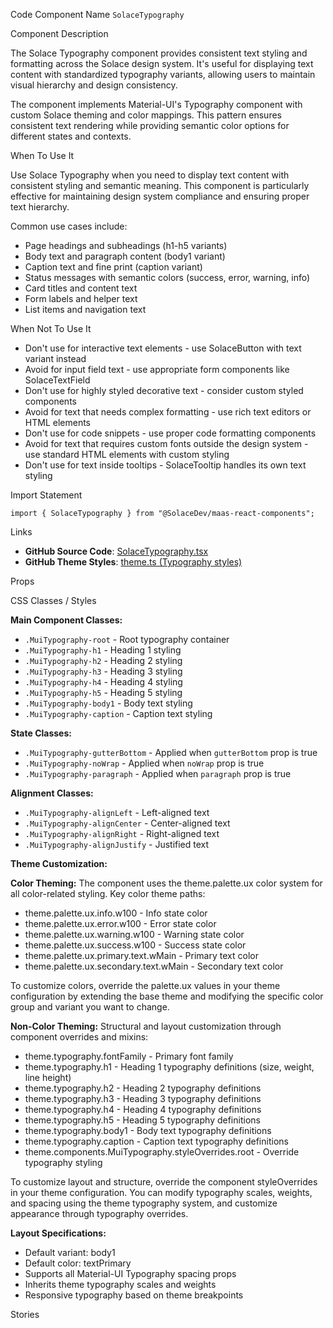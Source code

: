 
<Meta of={SolaceTypographyStories} />

<Title>Solace Typography</Title>

<Description of={SolaceTypographyStories} />

<Subtitle>Code Component Name</Subtitle>
`SolaceTypography`

<Subtitle>Component Description</Subtitle>

The Solace Typography component provides consistent text styling and formatting across the Solace design system. It's useful for displaying text content with standardized typography variants, allowing users to maintain visual hierarchy and design consistency.

The component implements Material-UI's Typography component with custom Solace theming and color mappings. This pattern ensures consistent text rendering while providing semantic color options for different states and contexts.

<Subtitle>When To Use It</Subtitle>

Use Solace Typography when you need to display text content with consistent styling and semantic meaning. This component is particularly effective for maintaining design system compliance and ensuring proper text hierarchy.

Common use cases include:

- Page headings and subheadings (h1-h5 variants)
- Body text and paragraph content (body1 variant)
- Caption text and fine print (caption variant)
- Status messages with semantic colors (success, error, warning, info)
- Card titles and content text
- Form labels and helper text
- List items and navigation text

<Subtitle>When Not To Use It</Subtitle>

- Don't use for interactive text elements - use SolaceButton with text variant instead
- Avoid for input field text - use appropriate form components like SolaceTextField
- Don't use for highly styled decorative text - consider custom styled components
- Avoid for text that needs complex formatting - use rich text editors or HTML elements
- Don't use for code snippets - use proper code formatting components
- Avoid for text that requires custom fonts outside the design system - use standard HTML elements with custom styling
- Don't use for text inside tooltips - SolaceTooltip handles its own text styling

<Subtitle>Import Statement</Subtitle>

```tsx
import { SolaceTypography } from "@SolaceDev/maas-react-components";
```

<Subtitle>Links</Subtitle>

- **GitHub Source Code**: [SolaceTypography.tsx](https://github.com/SolaceDev/maas-react-components/blob/main/src/components/SolaceTypography.tsx)
- **GitHub Theme Styles**: <a href="https://github.com/SolaceDev/maas-react-components/blob/main/src/resources/theme.ts#:~:text=Typography" target="_blank">theme.ts (Typography styles)</a>

<Subtitle>Props</Subtitle>

<ArgTypes of={SolaceTypographyStories} />

<Subtitle>CSS Classes / Styles</Subtitle>

**Main Component Classes:**

- `.MuiTypography-root` - Root typography container
- `.MuiTypography-h1` - Heading 1 styling
- `.MuiTypography-h2` - Heading 2 styling
- `.MuiTypography-h3` - Heading 3 styling
- `.MuiTypography-h4` - Heading 4 styling
- `.MuiTypography-h5` - Heading 5 styling
- `.MuiTypography-body1` - Body text styling
- `.MuiTypography-caption` - Caption text styling

**State Classes:**

- `.MuiTypography-gutterBottom` - Applied when `gutterBottom` prop is true
- `.MuiTypography-noWrap` - Applied when `noWrap` prop is true
- `.MuiTypography-paragraph` - Applied when `paragraph` prop is true

**Alignment Classes:**

- `.MuiTypography-alignLeft` - Left-aligned text
- `.MuiTypography-alignCenter` - Center-aligned text
- `.MuiTypography-alignRight` - Right-aligned text
- `.MuiTypography-alignJustify` - Justified text

**Theme Customization:**

**Color Theming:**
The component uses the theme.palette.ux color system for all color-related styling. Key color theme paths:

- theme.palette.ux.info.w100 - Info state color
- theme.palette.ux.error.w100 - Error state color
- theme.palette.ux.warning.w100 - Warning state color
- theme.palette.ux.success.w100 - Success state color
- theme.palette.ux.primary.text.wMain - Primary text color
- theme.palette.ux.secondary.text.wMain - Secondary text color

To customize colors, override the palette.ux values in your theme configuration by extending the base theme and modifying the specific color group and variant you want to change.

**Non-Color Theming:**
Structural and layout customization through component overrides and mixins:

- theme.typography.fontFamily - Primary font family
- theme.typography.h1 - Heading 1 typography definitions (size, weight, line height)
- theme.typography.h2 - Heading 2 typography definitions
- theme.typography.h3 - Heading 3 typography definitions
- theme.typography.h4 - Heading 4 typography definitions
- theme.typography.h5 - Heading 5 typography definitions
- theme.typography.body1 - Body text typography definitions
- theme.typography.caption - Caption text typography definitions
- theme.components.MuiTypography.styleOverrides.root - Override typography styling

To customize layout and structure, override the component styleOverrides in your theme configuration. You can modify typography scales, weights, and spacing using the theme typography system, and customize appearance through typography overrides.

**Layout Specifications:**

- Default variant: body1
- Default color: textPrimary
- Supports all Material-UI Typography spacing props
- Inherits theme typography scales and weights
- Responsive typography based on theme breakpoints

<Subtitle>Stories</Subtitle>

<CustomStories />
